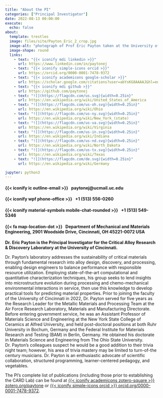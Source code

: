 ```yaml
---
title: "About the PI"
categories: ["Principal Investigator"]
date: 2022-08-13 00:00:00
execute:
  echo: false
about:
  template: trestles
  image: files/site/Payton_Eric_2_crop.jpg
  image-alt: "photograph of Prof Eric Payton taken at the University of Cincinnati in August 2022"
  image-shape: round
  links:
    - text: "{{< iconify mdi linkedin >}}"
      url: https://www.linkedin.com/in/paytonej
    - text: "{{< iconify simple-icons orcid >}}"
      url: https://orcid.org/0000-0001-7478-9372
    - text: "{{< iconify academicons google-scholar >}}"
      url: https://scholar.google.com/citations?user=abYsKG8AAAAJ&hl=en
    - text: "{{< iconify mdi github >}}"
      url: https://github.com/paytonej
    - text: "![](https://flagcdn.com/us.svg){width=0.25in}"
      url: https://en.wikipedia.org/wiki/United_States_of_America
    - text: "![](https://flagcdn.com/us-oh.svg){width=0.25in}"
      url: https://en.wikipedia.org/wiki/Ohio
    - text: "![](https://flagcdn.com/us-ny.svg){width=0.25in}"
      url: https://en.wikipedia.org/wiki/New_York_(state)
    - text: "![](https://flagcdn.com/us-va.svg){width=0.25in}"
      url: https://en.wikipedia.org/wiki/Virginia
    - text: "![](https://flagcdn.com/us-in.svg){width=0.25in}"
      url: https://en.wikipedia.org/wiki/Indiana
    - text: "![](https://flagcdn.com/us-nd.svg){width=0.25in}"
      url: https://en.wikipedia.org/wiki/North_Dakota
    - text: "![](https://flagcdn.com/us-tx.svg){width=0.25in}"
      url: https://en.wikipedia.org/wiki/Texas
    - text: "![](https://flagcdn.com/de.svg){width=0.25in}"
      url: https://en.wikipedia.org/wiki/Germany  

jupyter: python3
---
```


:::{#contact}

#### {{< iconify ic outline-email >}} &nbsp; paytonej@ucmail.uc.edu

#### {{< iconify wpf phone-office >}} &nbsp; +1 (513) 556-0260

#### {{< iconify material-symbols mobile-chat-rounded >}} &nbsp; +1 (513) 549-5346

#### {{< fa map-location-dot >}} &nbsp; Department of Mechanical and Materials Engineering, 2901 Woodside Drive, Cincinnati, OH 45221-0072 USA

:::

**Dr. Eric Payton is the Principal Investigator for the Critical Alloy Research & Discovery Laboratory at the University of Cincinnati.**

Dr. Payton’s laboratory addresses the sustainability of critical materials through fundamental research into alloy design, discovery, and processing, enabling design engineers to balance performance with responsible resource utilization. Employing state-of-the-art computational and quantitative characterization techniques, his group seeks to lend insights into microstructure evolution during processing and chemo-mechanical environmental interactions in service, then use this knowledge to develop practical tools for predicting material properties. Prior to joining the faculty of the University of Cincinnati in 2022, Dr. Payton served for five years as the Research Leader for the Metallic Materials and Processing Team at the Air Force Research Laboratory, Materials and Manufacturing Directorate. Before entering government service, he was an Assistant Professor of Materials Science and Engineering at the New York State College of Ceramics at Alfred University, and held post-doctoral positions at both Ruhr University in Bochum, Germany and the Federal Institute for Materials Research and Testing (BAM) in Berlin, Germany. He obtained his doctorate in Materials Science and Engineering from The Ohio State University. Dr. Payton’s colleagues suspect he would be a good addition to their trivia night team; however, his area of trivia mastery may be limited to turn-of-the century musicians. Dr. Payton is an enthusiastic advocate of scientific collaboration, structured programming, learner-centered pedagogy, and vegetables.

The PI's complete list of publications (including those prior to establishing the CARD Lab) can be found at [{{< iconify academicons zotero-square >}} zotero.org/paytone](https://www.zotero.org/paytone "Zotero") or [{{< iconify simple-icons orcid >}} orcid.org/0000-0001-7478-9372](https://orcid.org/0000-0001-7478-9372 "ORCID").

 